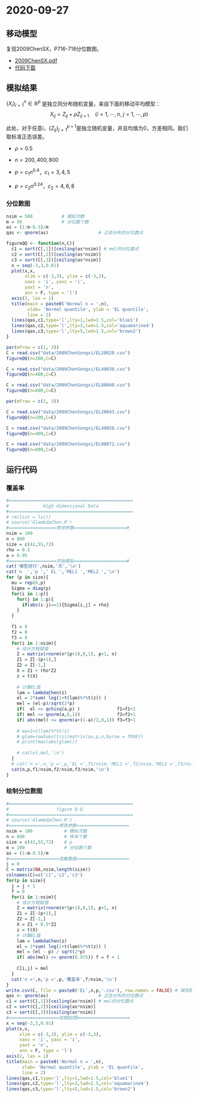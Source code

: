 # 2020-09-27

## 移动模型
复现2009ChenSX，P716-718分位数图。

- [2009ChenSX.pdf](https://tang-jay.github.io/resources/HighDimen/3.pdf)
- [代码下载](https://github.com/Tang-Jay/HighDimen/tree/main/codes/2009ChenSongxi)


## 模拟结果

$\{X_i\}_{i=1}^n \in \mathbb{R}^p$ 是独立同分布随机变量，来自下面的移动平均模型：
$$X_{ij}=Z_{ij}+\rho Z_{ij+1} \quad (i=1,\cdots,n,\ j=1,\cdots,p)$$

此处，对于任意$i$，$\{Z_{ij}\}_{j=1}^{p+1}$是独立随机变量，并且均值为0，方差相同。我们取标准正态误差。

- $\rho=0.5$
- $n = 200,400,800$

- $p=c_1n^{0.4}$，$c_1 = 3,4,5$
- $p=c_2n^{0.24}$，$c_2 = 4,6,8$

### 分位数图

```r
nsim = 500           # 模拟次数
m = 50               # 分位数个数
as = (1:m-0.5)/m
qas <- qnorm(as)                   # 正态分布的分位数点

figureQQ <- function(n,C){
  c1 = sort(C[,1])[ceiling(as*nsim)] # mel的分位数点
  c2 = sort(C[,2])[ceiling(as*nsim)]
  c3 = sort(C[,3])[ceiling(as*nsim)]
  x = seq(-3,3,0.01)
  plot(x,x,
       xlim = c(-3,3), ylim = c(-3,3),
       xaxs = 'i', yaxs = 'i',
       yaxt = 'n',
       ann = F, type = 'l')
  axis(2, las = 1)
  title(main = paste0('Normal n = ',n),
        xlab= 'Normal quantile', ylab = 'EL quantile',
        line = 2)
  lines(qas,c1,type='l',lty=1,lwd=1.5,col='blue1')
  lines(qas,c2,type='l',lty=3,lwd=1.5,col='aquamarine4')
  lines(qas,c3,type='l',lty=5,lwd=1.5,col='brown2')
}
```


```r
par(mfrow = c(1, 3))
C = read.csv("data/2009ChenSongxi/EL20020.csv")
figureQQ(n=200,C=C)

C = read.csv("data/2009ChenSongxi/EL40030.csv")
figureQQ(n=400,C=C)

C = read.csv("data/2009ChenSongxi/EL80040.csv")
figureQQ(n=800,C=C)
```

```r
par(mfrow = c(1, 3))

C = read.csv("data/2009ChenSongxi/EL20043.csv")
figureQQ(n=200,C=C)

C = read.csv("data/2009ChenSongxi/EL40058.csv")
figureQQ(n=400,C=C)

C = read.csv("data/2009ChenSongxi/EL80072.csv")
figureQQ(n=800,C=C)
```

## 运行代码

### 覆盖率
```r
#===============================================
#             High dimensional Data             
#===============================================
# rm(list = ls()) 
# source('GlambdaChen.R')
#==================修改参数====================#
nsim = 100
n = 800
size = c(42,55,72)
rho = 0.5
a = 0.95
#==================开始模拟====================#
cat('模型进行',nsim,'次','\n')
cat('n  ','p ',' EL ','MEL1 ','MEL2 ','\n')
for (p in size){
  mu = rep(0,p)
  Sigma = diag(p) 
  for(i in 1:p){
    for(j in 1:p){
      if(abs(i-j)==1){Sigma[i,j] = rho}
    }
  }
  
  f1 = 0
  f2 = 0
  f3 = 0
  for(i in 1:nsim){
    # 估计方程赋值
    Z = matrix(rnorm(n*(p+1),0,1), p+1, n)
    Z1 = Z[-(p+1),]
    Z2 = Z[-1,]
    X = Z1 + rho*Z2
    z = t(X)
    
    # 计算EL值
    lam = lambdaChen(z)
    el = 2*sum( log(1+t(lam)%*%t(z)) )
    mel = (el-p)/sqrt(2*p)
    if(  el <= qchisq(a,p) )              f1=f1+1
    if( mel <= qnorm(a,0,1))              f2=f2+1
    if( abs(mel) <= qnorm(a+(1-a)/2,0,1)) f3=f3+1
    
    # aa=1+t(lam)%*%t(z)
    # glam=rowSums(t(z)/matrix(aa,p,n,byrow = TRUE))
    # print(max(abs(glam)))
    
    # cat(el,mel,'\n')
  }
  # cat('n =',n,'p =',p,'EL =',f1/nsim,'MEL1 =',f2/nsim,'MEL2 =',f3/nsim,'\n')
  cat(n,p,f1/nsim,f2/nsim,f3/nsim,'\n')
}
```

### 绘制分位数图

```r
#===============================================
#                  figure Q-Q             
#===============================================
# source('GlambdaChen.R')
#===================修改参数====================
nsim = 100            # 模拟次数
n = 800               # 样本个数
size = c(42,55,72)    # p
m = 100               # 分位数个数
as = (1:m-0.5)/m
#===================收集数据====================
j = 0
C = matrix(NA,nsim,length(size))
colnames(C)=c('c1','c2','c3')
for(p in size){
  j = j + 1
  f = 0
  for(i in 1:nsim){
    # 估计方程赋值
    Z = matrix(rnorm(n*(p+1),0,1), p+1, n)
    Z1 = Z[-(p+1),]
    Z2 = Z[-1,]
    X = Z1 + 0.5*Z2
    z = t(X)
    # 计算EL值
    lam = lambdaChen(z)
    el = 2*sum( log(1+t(lam)%*%t(z)) )
    mel = (el - p) / sqrt(2*p)
    if( abs(mel) <= qnorm(0.975)) f = f + 1 
    
    C[i,j] = mel 
  }
  cat('n =',n,'p =',p,'覆盖率',f/nsim,'\n')
}
write.csv(C, file = paste0('EL',n,p,'.csv'), row.names = FALSE) # 保存数据 
qas <- qnorm(as)                   # 正态分布的分位数点
c1 = sort(C[,1])[ceiling(as*nsim)] # mel的分位数点
c2 = sort(C[,2])[ceiling(as*nsim)]
c3 = sort(C[,3])[ceiling(as*nsim)]
#===================绘制QQ图====================
x = seq(-3,3,0.01)
plot(x,x,
     xlim = c(-3,3), ylim = c(-3,3),
     xaxs = 'i', yaxs = 'i',
     yaxt = 'n',
     ann = F, type = 'l')
axis(2, las = 1)
title(main = paste0('Normal n = ',n),
      xlab= 'Normal quantile', ylab = 'EL quantile',
      line = 2)
lines(qas,c1,type='l',lty=1,lwd=1.5,col='blue1')
lines(qas,c2,type='l',lty=3,lwd=1.5,col='aquamarine4')
lines(qas,c3,type='l',lty=5,lwd=1.5,col='brown2')


```









